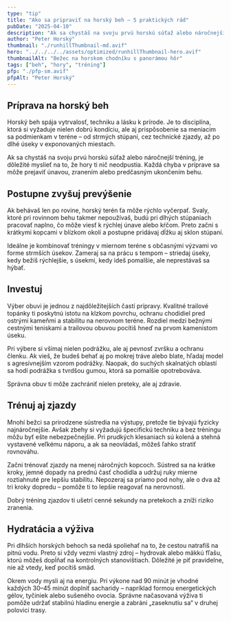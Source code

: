 ```yaml
---
type: "tip"
title: "Ako sa pripraviť na horský beh – 5 praktických rád"
pubDate: "2025-04-10"
description: "Ak sa chystáš na svoju prvú horskú súťaž alebo náročnejší tréning, je dôležité myslieť na to, že hory ti nič neodpustia. Každá chyba v príprave sa môže prejaviť únavou, zranením alebo predčasným ukončením behu."
author: "Peter Horský"
thumbnail: "./runhillThumbnail-md.avif"
hero: "../../../../assets/optimized/runhillThumbnail-hero.avif"
thumbnailAlt: "Bežec na horskom chodníku s panorámou hôr"
tags: ["beh", "hory", "tréning"]
pfp: "./pfp-sm.avif"
pfpAlt: "Peter Horský"
---
```


## Príprava na horský beh
Horský beh spája vytrvalosť, techniku a lásku k prírode.
Je to disciplína, ktorá si vyžaduje nielen dobrú kondíciu, ale aj prispôsobenie sa meniacim sa podmienkam v teréne – od strmých stúpaní, cez technické zjazdy, až po dlhé úseky v exponovaných miestach.

Ak sa chystáš na svoju prvú horskú súťaž alebo náročnejší tréning, je dôležité myslieť na to, že hory ti nič neodpustia.
Každá chyba v príprave sa môže prejaviť únavou, zranením alebo predčasným ukončením behu. 

## Postupne zvyšuj prevýšenie
Ak behávaš len po rovine, horský terén ťa môže rýchlo vyčerpať.
Svaly, ktoré pri rovinnom behu takmer nepoužívaš, budú pri dlhých stúpaniach pracovať naplno, čo môže viesť k rýchlej únave alebo kŕčom.
Preto začni s krátkymi kopcami v blízkom okolí a postupne pridávaj dĺžku aj sklon stúpaní.

Ideálne je kombinovať tréningy v miernom teréne s občasnými výzvami vo forme strmších úsekov.
Zameraj sa na prácu s tempom – striedaj úseky, kedy bežíš rýchlejšie, s úsekmi, kedy ideš pomalšie, ale neprestávaš sa hýbať.

## Investuj
Výber obuvi je jednou z najdôležitejších častí prípravy.
Kvalitné trailové topánky ti poskytnú istotu na klzkom povrchu, ochranu chodidiel pred ostrými kameňmi a stabilitu na nerovnom teréne.
Rozdiel medzi bežnými cestnými teniskami a trailovou obuvou pocítiš hneď na prvom kamenistom úseku.

Pri výbere si všímaj nielen podrážku, ale aj pevnosť zvršku a ochranu členku.
Ak vieš, že budeš behať aj po mokrej tráve alebo blate, hľadaj model s agresívnejším vzorom podrážky.
Naopak, do suchých skalnatých oblastí sa hodí podrážka s tvrdšou gumou, ktorá sa pomalšie opotrebováva.

Správna obuv ti môže zachrániť nielen preteky, ale aj zdravie.

## Trénuj aj zjazdy
Mnohí bežci sa prirodzene sústredia na výstupy, pretože tie bývajú fyzicky najnáročnejšie.
Avšak zbehy si vyžadujú špecifickú techniku a bez tréningu môžu byť ešte nebezpečnejšie.
Pri prudkých klesaniach sú kolená a stehná vystavené veľkému náporu, a ak sa neovládaš, môžeš ľahko stratiť rovnováhu.

Začni trénovať zjazdy na menej náročných kopcoch.
Sústred sa na krátke kroky, jemné dopady na prednú časť chodidla a udržuj ruky mierne roztiahnuté pre lepšiu stabilitu.
Nepozeraj sa priamo pod nohy, ale o dva až tri kroky dopredu – pomôže ti to lepšie reagovať na nerovnosti.

Dobrý tréning zjazdov ti ušetrí cenné sekundy na pretekoch a zníži riziko zranenia.

## Hydratácia a výživa
Pri dlhších horských behoch sa nedá spoliehať na to, že cestou natrafíš na pitnú vodu.
Preto si vždy vezmi vlastný zdroj – hydrovak alebo mäkkú fľašu, ktorú môžeš dopĺňať na kontrolných stanovištiach.
Dôležité je piť pravidelne, nie až vtedy, keď pocítiš smäd.

Okrem vody mysli aj na energiu.
Pri výkone nad 90 minút je vhodné každých 30–45 minút doplniť sacharidy – napríklad formou energetických gélov, tyčiniek alebo sušeného ovocia.
Správne načasovaná výživa ti pomôže udržať stabilnú hladinu energie a zabráni „zaseknutiu sa“ v druhej polovici trasy.